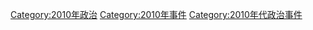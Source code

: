 [[Category:2010年政治|Category:2010年政治]]
[[Category:2010年事件|Category:2010年事件]]
[[Category:2010年代政治事件|Category:2010年代政治事件]]